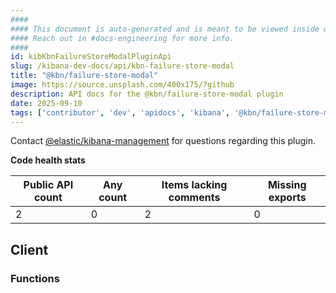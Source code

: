 ```yaml
---
####
#### This document is auto-generated and is meant to be viewed inside our experimental, new docs system.
#### Reach out in #docs-engineering for more info.
####
id: kibKbnFailureStoreModalPluginApi
slug: /kibana-dev-docs/api/kbn-failure-store-modal
title: "@kbn/failure-store-modal"
image: https://source.unsplash.com/400x175/?github
description: API docs for the @kbn/failure-store-modal plugin
date: 2025-09-10
tags: ['contributor', 'dev', 'apidocs', 'kibana', '@kbn/failure-store-modal']
---
```




Contact [@elastic/kibana-management](https://github.com/orgs/elastic/teams/kibana-management) for questions regarding this plugin.

**Code health stats**

| Public API count  | Any count | Items lacking comments | Missing exports |
|-------------------|-----------|------------------------|-----------------|
| 2 | 0 | 2 | 0 |

## Client

### Functions
<DocDefinitionList data={kbnFailureStoreModalObj.client.functions}/>

